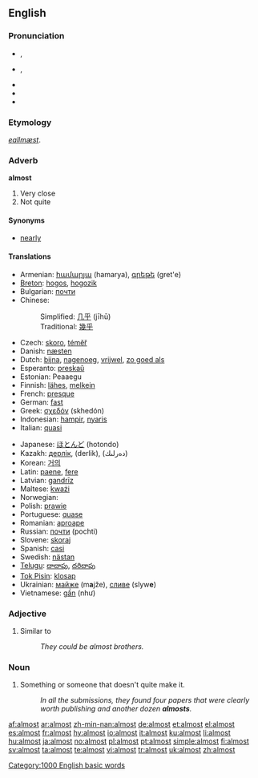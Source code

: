 {{wikipedia|dab=almost (disambiguation)|almost}}
==English==

{{rank|gave|asked|soon|216|almost|thou|full|country}}

===Pronunciation===
* {{a|UK}} {{IPA|/ɔːlˈməʊst/|/ˈɔːl.məʊst/}}, {{SAMPA|/"O:l.m@Ust/|/O:l"m@Ust/}}
* {{a|US}} {{IPA|/ˈɔl.moʊst/}}, {{SAMPA|/"Ol.moUst/}}
* {{audio|en-us-inlandnorth-almost.ogg|Audio (US-Inland North)}}
* {{audio|en-us-almost.ogg|Audio (US)}}
* {{hyphenation|al|most}}

===Etymology===
{{etyl|ang}} ''[[eallmæst]]''.

===Adverb===
'''almost'''

# Very close
# Not quite

====Synonyms====
* [[nearly]]

====Translations====
{{top}}
* Armenian: [[համարյա]] (hamarya), [[գրեթե]] (gret'e)
* [[Breton]]: [[hogos]], [[hogozik]]
* Bulgarian: [[почти]]
* Chinese:
*: Simplified: [[几乎]] (jīhū)
*: Traditional: [[幾乎]]
* Czech: [[skoro]], [[téměř]]
* Danish: [[næsten]]
* Dutch: [[bijna]], [[nagenoeg]], [[vrijwel]], [[zo goed als]]
* Esperanto: [[preskaŭ]]
* Estonian: Peaaegu
* Finnish: [[lähes]], [[melkein]]
* French: [[presque]]
* German: [[fast]]
* Greek: [[σχεδόν]] (skhedón)
* Indonesian: [[hampir]], [[nyaris]]
* Italian: [[quasi]]
{{mid}}
* Japanese: [[ほとんど]] (hotondo)
* Kazakh: [[дерлік]], (derlik), (دەرلىك)
* Korean: [[거의]]
* Latin: [[paene]], [[fere]]
* Latvian: [[gandrīz]]
* Maltese: [[kważi]]
* Norwegian: {{t|no|nesten}}
* Polish: [[prawie]]
* Portuguese: [[quase]]
* Romanian: [[aproape]]
* Russian: [[почти]] (pochti)
* Slovene: [[skoraj]]
* Spanish: [[casi]]
* Swedish: [[nästan]]
* [[Telugu]]: [[దాదాపు]], [[దరిదాపు]]
* [[Tok Pisin]]: [[klosap]]
* Ukrainian: [[майже]] (m'''a'''jže), [[сливе]] (slyw'''e''')
* Vietnamese: [[gần]] (như)
{{bottom}}

===Adjective===
{{en-adj|-}}

# Similar to
#: ''They could be almost brothers.''

===Noun===
{{en-noun}}

# {{informal}} Something or someone that doesn't quite make it.
#: ''In all the submissions, they found four papers that were clearly worth publishing and another dozen '''almosts'''.''

[[Category:1000 English basic words]]

[[af:almost]]
[[ar:almost]]
[[zh-min-nan:almost]]
[[de:almost]]
[[et:almost]]
[[el:almost]]
[[es:almost]]
[[fr:almost]]
[[hy:almost]]
[[io:almost]]
[[it:almost]]
[[ku:almost]]
[[li:almost]]
[[hu:almost]]
[[ja:almost]]
[[no:almost]]
[[pl:almost]]
[[pt:almost]]
[[simple:almost]]
[[fi:almost]]
[[sv:almost]]
[[ta:almost]]
[[te:almost]]
[[vi:almost]]
[[tr:almost]]
[[uk:almost]]
[[zh:almost]]